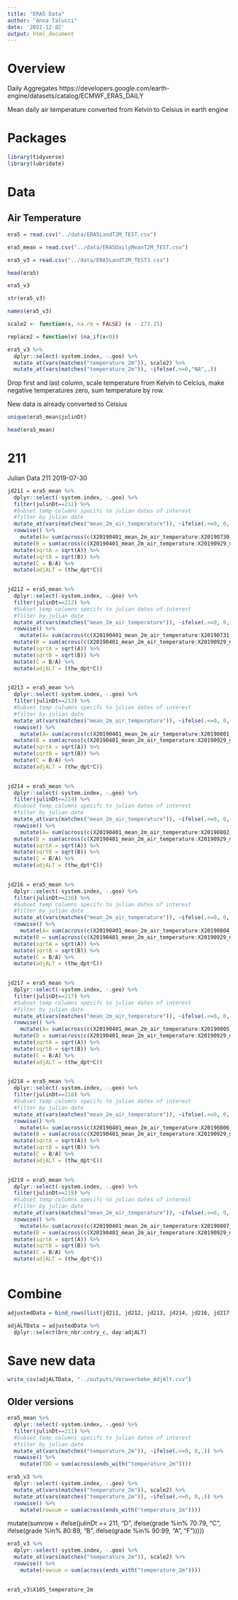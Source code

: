 ```yaml
---
title: "ERA5 Data"
author: "Anna Talucci"
date: '2022-12-02'
output: html_document
---
```


# Overview

Daily Aggregates https://developers.google.com/earth-engine/datasets/catalog/ECMWF_ERA5_DAILY

Mean daily air temperature converted from Kelvin to Celsius in earth engine

# Packages
```r
library(tidyverse)
library(lubridate)
```

# Data 

## Air Temperature
```r
era5 = read.csv("../data/ERA5LandT2M_TEST.csv")
```
```r
era5_mean = read.csv("../data/ERA5DailyMeanT2M_TEST.csv")

```


```r
era5_v3 = read.csv("../data/ERA5LandT2M_TEST3.csv")
```

```r
head(era5)
```
```r
era5_v3
```
```r
str(era5_v3)
```
```r
names(era5_v3)
```

```r
scale2 <- function(x, na.rm = FALSE) (x - 273.15)
```

```r
replace2 = function(x) (na_if(x<0))
```

```r
era5_v3 %>% 
  dplyr::select(-system.index, -.geo) %>%
  mutate_at(vars(matches("temperature_2m")), scale2) %>% 
  mutate_at(vars(matches("temperature_2m")), ~ifelse(.<=0,"NA",.)) 
```
Drop first and last column, scale temperature from Kelvin to Celcius, make negative temperatures zero, sum temperature by row.

New data is already converted to Celsius
```r
unique(era5_mean$julinDt)
```
```r
head(era5_mean)
```
# 211
Julian Data 211 2019-07-30
```r
jd211 = era5_mean %>% 
  dplyr::select(-system.index, -.geo) %>%
  filter(julinDt==211) %>%
  #Subset temp columns specifc to julian dates of interest 
  #filter by julian date 
  mutate_at(vars(matches("mean_2m_air_temperature")), ~ifelse(.<=0, 0,.)) %>% 
  rowwise() %>% 
    mutate(A= sum(across(c(X20190401_mean_2m_air_temperature:X20190730_mean_2m_air_temperature)))) %>%
  mutate(B = sum(across(c(X20190401_mean_2m_air_temperature:X20190929_mean_2m_air_temperature)))) %>%
  mutate(sqrtA = sqrt(A)) %>%
  mutate(sqrtB = sqrt(B)) %>%
  mutate(C = B/A) %>%
  mutate(adjALT = (thw_dpt*C))
  
```

```r
jd212 = era5_mean %>% 
  dplyr::select(-system.index, -.geo) %>%
  filter(julinDt==212) %>%
  #Subset temp columns specifc to julian dates of interest 
  #filter by julian date 
  mutate_at(vars(matches("mean_2m_air_temperature")), ~ifelse(.<=0, 0,.)) %>% 
  rowwise() %>% 
    mutate(A= sum(across(c(X20190401_mean_2m_air_temperature:X20190731_mean_2m_air_temperature)))) %>%
  mutate(B = sum(across(c(X20190401_mean_2m_air_temperature:X20190929_mean_2m_air_temperature)))) %>%
  mutate(sqrtA = sqrt(A)) %>%
  mutate(sqrtB = sqrt(B)) %>%
  mutate(C = B/A) %>%
  mutate(adjALT = (thw_dpt*C))
  
```

```r
jd213 = era5_mean %>% 
  dplyr::select(-system.index, -.geo) %>%
  filter(julinDt==213) %>%
  #Subset temp columns specifc to julian dates of interest 
  #filter by julian date 
  mutate_at(vars(matches("mean_2m_air_temperature")), ~ifelse(.<=0, 0,.)) %>% 
  rowwise() %>% 
    mutate(A= sum(across(c(X20190401_mean_2m_air_temperature:X20190801_mean_2m_air_temperature)))) %>%
  mutate(B = sum(across(c(X20190401_mean_2m_air_temperature:X20190929_mean_2m_air_temperature)))) %>%
  mutate(sqrtA = sqrt(A)) %>%
  mutate(sqrtB = sqrt(B)) %>%
  mutate(C = B/A) %>%
  mutate(adjALT = (thw_dpt*C))
  
```


```r
jd214 = era5_mean %>% 
  dplyr::select(-system.index, -.geo) %>%
  filter(julinDt==214) %>%
  #Subset temp columns specifc to julian dates of interest 
  #filter by julian date 
  mutate_at(vars(matches("mean_2m_air_temperature")), ~ifelse(.<=0, 0,.)) %>% 
  rowwise() %>% 
    mutate(A= sum(across(c(X20190401_mean_2m_air_temperature:X20190802_mean_2m_air_temperature)))) %>%
  mutate(B = sum(across(c(X20190401_mean_2m_air_temperature:X20190929_mean_2m_air_temperature)))) %>%
  mutate(sqrtA = sqrt(A)) %>%
  mutate(sqrtB = sqrt(B)) %>%
  mutate(C = B/A) %>%
  mutate(adjALT = (thw_dpt*C))
  
```

```r
jd216 = era5_mean %>% 
  dplyr::select(-system.index, -.geo) %>%
  filter(julinDt==216) %>%
  #Subset temp columns specifc to julian dates of interest 
  #filter by julian date 
  mutate_at(vars(matches("mean_2m_air_temperature")), ~ifelse(.<=0, 0,.)) %>% 
  rowwise() %>% 
    mutate(A= sum(across(c(X20190401_mean_2m_air_temperature:X20190804_mean_2m_air_temperature)))) %>%
  mutate(B = sum(across(c(X20190401_mean_2m_air_temperature:X20190929_mean_2m_air_temperature)))) %>%
  mutate(sqrtA = sqrt(A)) %>%
  mutate(sqrtB = sqrt(B)) %>%
  mutate(C = B/A) %>%
  mutate(adjALT = (thw_dpt*C))
  
```

```r
jd217 = era5_mean %>% 
  dplyr::select(-system.index, -.geo) %>%
  filter(julinDt==217) %>%
  #Subset temp columns specifc to julian dates of interest 
  #filter by julian date 
  mutate_at(vars(matches("mean_2m_air_temperature")), ~ifelse(.<=0, 0,.)) %>% 
  rowwise() %>% 
    mutate(A= sum(across(c(X20190401_mean_2m_air_temperature:X20190805_mean_2m_air_temperature)))) %>%
  mutate(B = sum(across(c(X20190401_mean_2m_air_temperature:X20190929_mean_2m_air_temperature)))) %>%
  mutate(sqrtA = sqrt(A)) %>%
  mutate(sqrtB = sqrt(B)) %>%
  mutate(C = B/A) %>%
  mutate(adjALT = (thw_dpt*C))
  
```

```r
jd218 = era5_mean %>% 
  dplyr::select(-system.index, -.geo) %>%
  filter(julinDt==218) %>%
  #Subset temp columns specifc to julian dates of interest 
  #filter by julian date 
  mutate_at(vars(matches("mean_2m_air_temperature")), ~ifelse(.<=0, 0,.)) %>% 
  rowwise() %>% 
    mutate(A= sum(across(c(X20190401_mean_2m_air_temperature:X20190806_mean_2m_air_temperature)))) %>%
  mutate(B = sum(across(c(X20190401_mean_2m_air_temperature:X20190929_mean_2m_air_temperature)))) %>%
  mutate(sqrtA = sqrt(A)) %>%
  mutate(sqrtB = sqrt(B)) %>%
  mutate(C = B/A) %>%
  mutate(adjALT = (thw_dpt*C))
  
```

```r
jd219 = era5_mean %>% 
  dplyr::select(-system.index, -.geo) %>%
  filter(julinDt==219) %>%
  #Subset temp columns specifc to julian dates of interest 
  #filter by julian date 
  mutate_at(vars(matches("mean_2m_air_temperature")), ~ifelse(.<=0, 0,.)) %>% 
  rowwise() %>% 
    mutate(A= sum(across(c(X20190401_mean_2m_air_temperature:X20190807_mean_2m_air_temperature)))) %>%
  mutate(B = sum(across(c(X20190401_mean_2m_air_temperature:X20190929_mean_2m_air_temperature)))) %>%
  mutate(sqrtA = sqrt(A)) %>%
  mutate(sqrtB = sqrt(B)) %>%
  mutate(C = B/A) %>%
  mutate(adjALT = (thw_dpt*C))
  
```

# Combine
```r
adjustedData = bind_rows(list(jd211, jd212, jd213, jd214, jd216, jd217, jd218, jd219))
```

```r
adjALTData = adjustedData %>% 
  dplyr::select(brn_nbr:cntry_c, day:adjALT)
```

# Save new data
```r
write_csv(adjALTData, "../outputs/Veraverbeke_AdjAlt.csv")
```

## Older versions
```r
era5_mean %>% 
  dplyr::select(-system.index, -.geo) %>%
  filter(julinDt==211) %>%
  #Subset temp columns specifc to julian dates of interest 
  #filter by julian date 
  mutate_at(vars(matches("temperature_2m")), ~ifelse(.<=0, 0,.)) %>% 
  rowwise() %>% 
    mutate(TDD = sum(across(ends_with("temperature_2m"))))
```

```r
era5_v3 %>% 
  dplyr::select(-system.index, -.geo) %>%
  mutate_at(vars(matches("temperature_2m")), scale2) %>% 
  mutate_at(vars(matches("temperature_2m")), ~ifelse(.<=0, 0,.)) %>% 
  rowwise() %>% 
    mutate(rowsum = sum(across(ends_with("temperature_2m"))))
```

mutate(sumrow = ifelse(julinDt == 211, "D",
                                     ifelse(grade %in% 70:79, "C",
                                            ifelse(grade %in% 80:89, "B",
                                                   ifelse(grade %in% 90:99, "A", "F")))))

```r
era5_v3 %>% 
  dplyr::select(-system.index, -.geo) %>%
  mutate_at(vars(matches("temperature_2m")), scale2) %>% 
  rowwise() %>% 
    mutate(rowsum = sum(across(ends_with("temperature_2m"))))
  
```

```r
era5_v3$X105_temperature_2m
```
